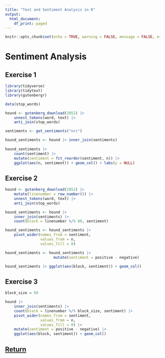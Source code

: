 ```yaml
---
title: "Text and Sentiment Analysis in R"
output:
  html_document:
    df_print: paged
---
```


```r
knitr::opts_chunk$set(echo = TRUE, warning = FALSE, message = FALSE, error = FALSE)
```

# Sentiment Analysis

## Exercise 1

```r
library(tidyverse)
library(tidytext)
library(gutenbergr)

data(stop_words)

hound <- gutenberg_download(2852) |>
    unnest_tokens(word, text) |>
    anti_join(stop_words)

sentiments <- get_sentiments("nrc")

hound_sentiments <- hound |> inner_join(sentiments)
                      
hound_sentiments |>
    count(sentiment) |>
    mutate(sentiment = fct_reorder(sentiment, n)) |>
    ggplot(aes(n, sentiment)) + geom_col() + labs(y = NULL)
```

## Exercise 2

```r
hound <- gutenberg_download(2852) |>
    mutate(linenumber = row_number()) |>
    unnest_tokens(word, text) |>
    anti_join(stop_words)

hound_sentiments <- hound |>
    inner_join(sentiments) |>
    count(block = linenumber %/% 80, sentiment)

hound_sentiments <- hound_sentiments |>
    pivot_wider(names_from = sentiment, 
                values_from = n, 
                values_fill = 0)

hound_sentiments <- hound_sentiments |>
                      mutate(sentiment = positive - negative)

hound_sentiments |> ggplot(aes(block, sentiment)) + geom_col()
```

## Exercise 3

```r
block_size = 50

hound |>
    inner_join(sentiments) |>
    count(block = linenumber %/% block_size, sentiment) |>
    pivot_wider(names_from = sentiment, 
                values_from = n, 
                values_fill = 0) |>
    mutate(sentiment = positive - negative) |>
    ggplot(aes(block, sentiment)) + geom_col()
```

## [Return](sentiment.html)

